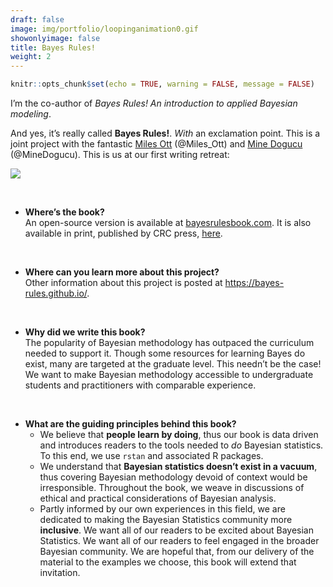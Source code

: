 ```yaml
---
draft: false
image: img/portfolio/loopinganimation0.gif
showonlyimage: false
title: Bayes Rules!
weight: 2
---
```


```r
knitr::opts_chunk$set(echo = TRUE, warning = FALSE, message = FALSE)
```

I'm the co-author of *Bayes Rules! An introduction to applied Bayesian modeling*.

<!--more-->


And yes, it's really called **Bayes Rules!**.  *With* an exclamation point. This is a joint project with the fantastic [Miles Ott](https://milesott.com/) (@Miles_Ott) and [Mine Dogucu](https://mdogucu.ics.uci.edu/) (@MineDogucu).  This is us at our first writing retreat:

![](/portfolio/bayes_rules_files/bayes_band.jpeg)



\



- **Where's the book?**    
    An open-source version is available at [bayesrulesbook.com](bayesrulesbook.com). It is also available in print, published by CRC press, [here](https://www.routledge.com/Bayes-Rules-An-Introduction-to-Applied-Bayesian-Modeling/Johnson-Ott-Dogucu/p/book/9780367255398).


\


- **Where can you learn more about this project?**    
    Other information about this project is posted at [https://bayes-rules.github.io/](https://bayes-rules.github.io/).
    

\


- **Why did we write this book?**    
    The popularity of Bayesian methodology has outpaced the curriculum needed to support it. Though some resources for learning Bayes do exist, many are targeted at the graduate level. This needn't be the case!  We want to make Bayesian methodology accessible to undergraduate students and practitioners with comparable experience.
    
    


\


- **What are the guiding principles behind this book?**    
    - We believe that **people learn by doing**, thus our book is data driven and introduces readers to the tools needed to *do* Bayesian statistics. To this end, we use `rstan` and associated R packages.
    - We understand that **Bayesian statistics doesn't exist in a vacuum**, thus covering Bayesian methodology devoid of context would be irresponsible. Throughout the book, we weave in discussions of ethical and practical considerations of Bayesian analysis.
    - Partly informed by our own experiences in this field, we are dedicated to making the Bayesian Statistics community more **inclusive**.  We want all of our readers to be excited about Bayesian Statistics.  We want all of our readers to feel engaged in the broader Bayesian community.  We are hopeful that, from our delivery of the material to the examples we choose, this book will extend that invitation.      

